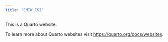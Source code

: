 ```yaml
---
title: "EMIW_EKI"
---
```


This is a Quarto website.

To learn more about Quarto websites visit <https://quarto.org/docs/websites>.

